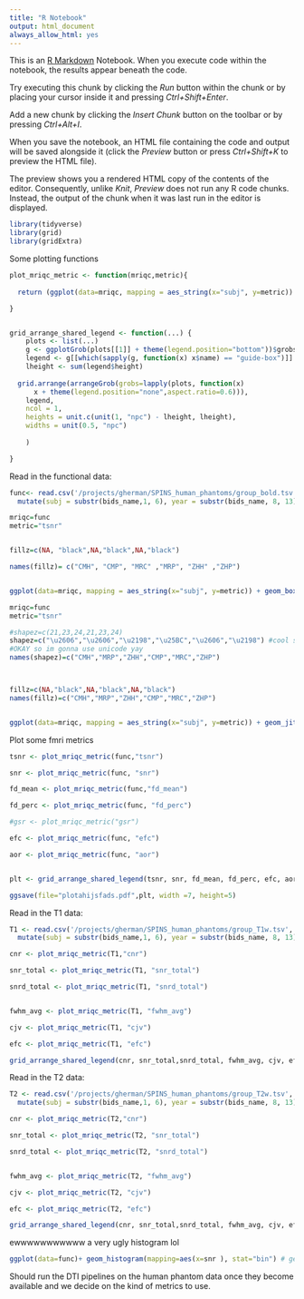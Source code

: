 ```yaml
---
title: "R Notebook"
output: html_document
always_allow_html: yes
---
```


This is an [R Markdown](http://rmarkdown.rstudio.com) Notebook. When you execute code within the notebook, the results appear beneath the code. 

Try executing this chunk by clicking the *Run* button within the chunk or by placing your cursor inside it and pressing *Ctrl+Shift+Enter*.

Add a new chunk by clicking the *Insert Chunk* button on the toolbar or by pressing *Ctrl+Alt+I*.

When you save the notebook, an HTML file containing the code and output will be saved alongside it (click the *Preview* button or press *Ctrl+Shift+K* to preview the HTML file).

The preview shows you a rendered HTML copy of the contents of the editor. Consequently, unlike *Knit*, *Preview* does not run any R code chunks. Instead, the output of the chunk when it was last run in the editor is displayed.


```r
library(tidyverse)
library(grid)
library(gridExtra)
```


Some plotting functions

```r
plot_mriqc_metric <- function(mriqc,metric){
  
  return (ggplot(data=mriqc, mapping = aes_string(x="subj", y=metric)) + geom_boxplot(outlier.shape=NA, width=0.75, colour="gray82") + geom_jitter(width=0.3, aes( fill=site, shape=site), size=0.7)+theme_classic(base_size=6)+theme(panel.background = element_rect(fill="white", colour="white"),axis.title.x=element_blank()) +scale_shape_manual(values=shapez)+scale_fill_manual(values=fillz) +guides(fill=guide_legend("title"), shape=guide_legend("title")))

}


grid_arrange_shared_legend <- function(...) {
    plots <- list(...)
    g <- ggplotGrob(plots[[1]] + theme(legend.position="bottom"))$grobs
    legend <- g[[which(sapply(g, function(x) x$name) == "guide-box")]]
    lheight <- sum(legend$height)
    
  grid.arrange(arrangeGrob(grobs=lapply(plots, function(x)
      x + theme(legend.position="none",aspect.ratio=0.6))),
    legend,
    ncol = 1,
    heights = unit.c(unit(1, "npc") - lheight, lheight),
    widths = unit(0.5, "npc")
    
    )

}

```



Read in the functional data: 
```r
func<- read.csv('/projects/gherman/SPINS_human_phantoms/group_bold.tsv', sep='\t') %>%
  mutate(subj = substr(bids_name,1, 6), year = substr(bids_name, 8, 13), site=substr(bids_name, 14, 16), parent_site=substr(bids_name,14,15)) %>% mutate(scanner_type= ifelse(substr(bids_name,16,16)=="P", "prisma","GE")) %>% filter(subj!="sub-05")
```



```r
mriqc=func
metric="tsnr"


fillz=c(NA, "black",NA,"black",NA,"black")

names(fillz)= c("CMH", "CMP", "MRC" ,"MRP", "ZHH" ,"ZHP")


ggplot(data=mriqc, mapping = aes_string(x="subj", y=metric)) + geom_boxplot(outlier.shape=NA, width=0.8)+ geom_jitter(width=0.1, aes( fill=scanner_type, shape=parent_site))+theme_classic(base_size=6)+theme(panel.background = element_rect(fill="white", colour="white"),axis.title.x=element_blank()) +scale_shape_manual(values=c(21,23,24))+scale_fill_manual(values=c(NA,"black")) +guides(fill=guide_legend("title"), shape=guide_legend("title")) 


```



```r
mriqc=func
metric="tsnr"

#shapez=c(21,23,24,21,23,24)
shapez=c("\u2606","\u2606","\u2198","\u25BC","\u2606","\u2198") #cool so this works but not when the types are mixed
#OKAY so im gonna use unicode yay
names(shapez)=c("CMH","MRP","ZHH","CMP","MRC","ZHP")



fillz=c(NA,"black",NA,"black",NA,"black")
names(fillz)=c("CMH","MRP","ZHH","CMP","MRC","ZHP")


ggplot(data=mriqc, mapping = aes_string(x="subj", y=metric)) + geom_jitter(width=0.1, size=6, aes( fill=site, shape=site))+theme_classic(base_size=12)+theme(panel.background = element_rect(fill="white", colour="white"),axis.title.x=element_blank()) +scale_shape_manual(values=shapez)+scale_fill_manual(values=fillz) +guides(fill=guide_legend("title"), shape=guide_legend("title"))


```



Plot some fmri metrics
```r

tsnr <- plot_mriqc_metric(func,"tsnr")

snr <- plot_mriqc_metric(func, "snr")

fd_mean <- plot_mriqc_metric(func,"fd_mean")

fd_perc <- plot_mriqc_metric(func, "fd_perc")

#gsr <- plot_mriqc_metric("gsr")

efc <- plot_mriqc_metric(func, "efc")

aor <- plot_mriqc_metric(func, "aor")


plt <- grid_arrange_shared_legend(tsnr, snr, fd_mean, fd_perc, efc, aor)


```


```r
ggsave(file="plotahijsfads.pdf",plt, width =7, height=5)

```



Read in the T1 data: 
```r
T1 <- read.csv('/projects/gherman/SPINS_human_phantoms/group_T1w.tsv', sep='\t') %>%
  mutate(subj = substr(bids_name,1, 6), year = substr(bids_name, 8, 13), site=substr(bids_name, 14, 16))
```


```r

cnr <- plot_mriqc_metric(T1,"cnr")

snr_total <- plot_mriqc_metric(T1, "snr_total")

snrd_total <- plot_mriqc_metric(T1, "snrd_total")


fwhm_avg <- plot_mriqc_metric(T1, "fwhm_avg")

cjv <- plot_mriqc_metric(T1, "cjv")

efc <- plot_mriqc_metric(T1, "efc")

grid_arrange_shared_legend(cnr, snr_total,snrd_total, fwhm_avg, cjv, efc)
```


Read in the T2 data: 
```r
T2 <- read.csv('/projects/gherman/SPINS_human_phantoms/group_T2w.tsv', sep='\t') %>%
  mutate(subj = substr(bids_name,1, 6), year = substr(bids_name, 8, 13), site=substr(bids_name, 14, 16))
```


```r

cnr <- plot_mriqc_metric(T2,"cnr")

snr_total <- plot_mriqc_metric(T2, "snr_total")

snrd_total <- plot_mriqc_metric(T2, "snrd_total")


fwhm_avg <- plot_mriqc_metric(T2, "fwhm_avg")

cjv <- plot_mriqc_metric(T2, "cjv")

efc <- plot_mriqc_metric(T2, "efc")

grid_arrange_shared_legend(cnr, snr_total,snrd_total, fwhm_avg, cjv, efc)

```


ewwwwwwwwwww a very ugly histogram lol
```r
ggplot(data=func)+ geom_histogram(mapping=aes(x=snr ), stat="bin") # geom_bar(mapping=aes(x=snr, y=..prop.. , group=1))
```


Should run the DTI pipelines on the human phantom data once they become available and we decide on the kind of metrics to use.
